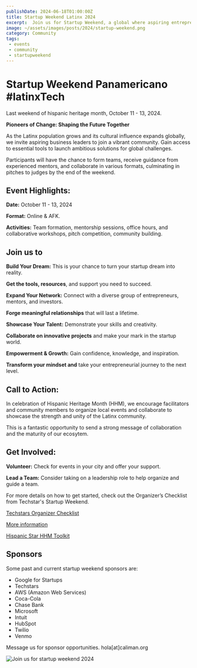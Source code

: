 ```yaml
---
publishDate: 2024-06-18T01:00:00Z
title: Startup Weekend Latinx 2024
excerpt:  Join us for Startup Weekend, a global where aspiring entrepreneurs can experience startup life.
image: ~/assets/images/posts/2024/startup-weekend.png
category: Community
tags:
 - events
 - community
 - startupweekend
---
```


# Startup Weekend Panamericano #latinxTech

Last weekend of hispanic heritage month, October 11 - 13, 2024.

**Pioneers of Change: Shaping the Future Together**

As the Latinx population grows and its cultural influence expands globally, we invite aspiring business leaders to join a vibrant community. Gain access to essential tools to launch ambitious solutions for global challenges.

Participants will have the chance to form teams, receive guidance from experienced mentors, and collaborate in various formats, culminating in pitches to judges by the end of the weekend.

## Event Highlights:

**Date:** October 11 - 13, 2024

**Format:** Online & AFK.

**Activities:**
Team formation, mentorship sessions, office hours, and collaborative workshops,
pitch competition, community building.

## Join us to

**Build Your Dream:** This is your chance to turn your startup dream into
reality.

**Get the tools, resources**, and support you need to succeed.

**Expand Your Network:** Connect with a diverse group of entrepreneurs, mentors, and investors.

**Forge meaningful relationships** that will last a lifetime.

**Showcase Your Talent:** Demonstrate your skills and creativity.

**Collaborate on innovative projects** and make your mark in the startup world.

**Empowerment & Growth:** Gain confidence, knowledge, and inspiration.

**Transform your mindset and** take your entrepreneurial journey to the next level.

## Call to Action:

In celebration of Hispanic Heritage Month (HHM), we encourage facilitators and
community members to organize local events and collaborate to showcase the
strength and unity of the Latinx community.

This is a fantastic opportunity to send a strong message of collaboration
and the maturity of our ecosytem.

## Get Involved:

**Volunteer:** Check for events in your city and offer your support.

**Lead a Team:** Consider taking on a leadership role to help organize and guide a team.

For more details on how to get started, check out the Organizer’s Checklist from
Techstar's Startup Weekend.

[Techstars Organizer Checklist](https://www.techstars.com/communities/startup-weekend/organize-a-startup-weekend/overview/organizer-requirements)

[More information](/redirect/startupweekend)

[Hispanic Star HHM Toolkit](https://www.hispanicstar.org/toolkit)

## Sponsors

Some past and current startup weekend sponsors are:

- Google for Startups
- Techstars
- AWS (Amazon Web Services)
- Coca-Cola
- Chase Bank
- Microsoft
- Intuit
- HubSpot
- Twilio
- Venmo

Message us for sponsor opportunities. hola[at]caliman.org

![Join us for startup weekend 2024](~/assets/images/posts/startup-weekend-2024.png)
